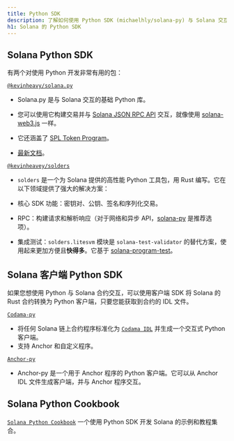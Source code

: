 ```yaml
---
title: Python SDK
description: 了解如何使用 Python SDK (michaelhly/solana-py) 与 Solana 交互。
h1: Solana 的 Python SDK
---
```


## Solana Python SDK

有两个对使用 Python 开发非常有用的包：

[`@kevinheavy/solana.py`](https://github.com/michaelhly/solana-py)

- Solana.py 是与 Solana 交互的基础 Python 库。
- 您可以使用它构建交易并与 [Solana JSON RPC API](/docs/rpc) 交互，就像使用
  [solana-web3.js](https://github.com/solana-labs/solana-web3.js/) 一样。

- 它还涵盖了 [SPL Token Program](https://spl.solana.com/token)。

- [最新文档](https://michaelhly.github.io/solana-py/)。

[`@kevinheavey/solders`](https://github.com/kevinheavey/solders)

- `solders`
  是一个为 Solana 提供的高性能 Python 工具包，用 Rust 编写。它在以下领域提供了强大的解决方案：

- 核心 SDK 功能：密钥对、公钥、签名和序列化交易。
- RPC：构建请求和解析响应（对于网络和异步 API，[solana-py](https://michaelhly.github.io/solana-py/rpc/async_api/)
  是推荐选项）。
- 集成测试：`solders.litesvm` 模块是 `solana-test-validator`
  的替代方案，使用起来更加方便且**快得多**。它基于
  [solana-program-test](https://crates.io/crates/solana-program-test)。

## Solana 客户端 Python SDK

如果您想使用 Python 与 Solana 合约交互，可以使用客户端 SDK 将 Solana 的 Rust 合约转换为 Python 客户端，只要您能获取到合约的 IDL 文件。

[`Codama-py`](https://www.npmjs.com/package/codama-py)

- 将任何 Solana 链上合约程序标准化为
  [`Codama IDL`](https://github.com/codama-idl/codama)
  并生成一个交互式 Python 客户端。
- 支持 Anchor 和自定义程序。

[`Anchor-py`](https://github.com/kevinheavey/anchorpy)

- Anchor-py 是一个用于 Anchor 程序的 Python 客户端。它可以从 Anchor
  IDL 文件生成客户端，并与 Anchor 程序交互。

## Solana Python Cookbook

[`Solana Python Cookbook`](/developers/cookbook) 一个使用 Python
SDK 开发 Solana 的示例和教程集合。